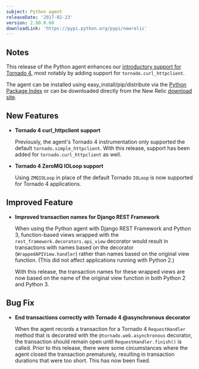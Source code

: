 ```yaml
---
subject: Python agent
releaseDate: '2017-02-23'
version: 2.80.0.60
downloadLink: 'https://pypi.python.org/pypi/newrelic'
---
```


## Notes

This release of the Python agent enhances our [introductory support for Tornado 4](/docs/agents/python-agent/hosting-mechanisms/introductory-tornado-4-support), most notably by adding support for `tornado.curl_httpclient`.

The agent can be installed using easy_install/pip/distribute via the [Python Package Index](https://pypi.python.org/pypi/newrelic) or can be downloaded directly from the New Relic [download site](https://download.newrelic.com/python_agent/release/).

## New Features

* **Tornado 4 curl_httpclient support**

  Previously, the agent's Tornado 4 instrumentation only supported the default `tornado.simple_httpclient`. With this release, support has been added for `tornado.curl_httpclient` as well.
* **Tornado 4 ZeroMQ IOLoop support**

  Using `ZMQIOLoop` in place of the default Tornado `IOLoop` is now supported for Tornado 4 applications.

## Improved Feature

* **Improved transaction names for Django REST Framework**

  When using the Python agent with Django REST Framework and Python 3, function-based views wrapped with the `rest_framework.decorators.api_view` decorator would result in transactions with names based on the decorator (`WrappedAPIView.handler`) rather than names based on the original view function. (This did not affect applications running with Python 2.)

  With this release, the transaction names for these wrapped views are now based on the name of the original view function in both Python 2 and Python 3.

## Bug Fix

* **End transactions correctly with Tornado 4 @asynchronous decorator**

  When the agent records a transaction for a Tornado 4 `RequestHandler` method that is decorated with the `@tornado.web.asynchronous` decorator, the transaction should remain open until `RequestHandler.finish()` is called. Prior to this release, there were some circumstances where the agent closed the transaction prematurely, resulting in transaction durations that were too short. This has now been fixed.

